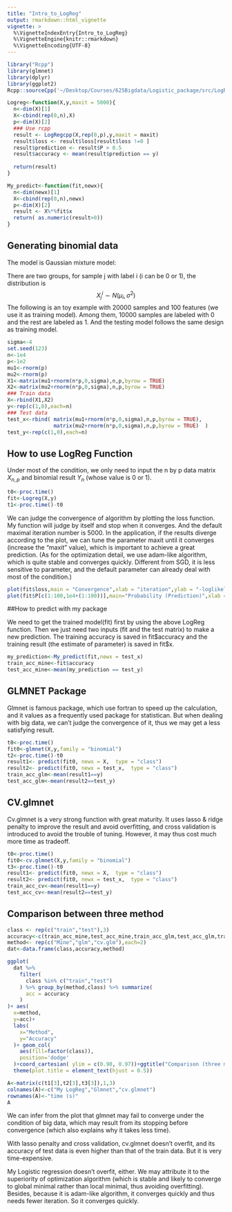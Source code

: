 ```yaml
---
title: "Intro_to_LogReg"
output: rmarkdown::html_vignette
vignette: >
  %\VignetteIndexEntry{Intro_to_LogReg}
  %\VignetteEngine{knitr::rmarkdown}
  %\VignetteEncoding{UTF-8}
---
```


```r
library("Rcpp")
library(glmnet)
library(dplyr)
library(ggplot2)
Rcpp::sourceCpp('~/Desktop/Courses/625Bigdata/Logistic_package/src/LogRegCpp.cpp')

Logreg<-function(X,y,maxit = 5000){
  n<-dim(X)[1]
  X<-cbind(rep(0,n),X)
  p<-dim(X)[2]
  ### Use rcpp
  result <- LogRegcpp(X,rep(0,p),y,maxit = maxit)
  result$loss <- result$loss[result$loss !=0 ]
  result$prediction <- result$P > 0.5
  result$accuracy <- mean(result$prediction == y)
  
  return(result)
}

My_predict<-function(fit,newx){
  n<-dim(newx)[1]
  X<-cbind(rep(0,n),newx)
  p<-dim(X)[2]
  result <- X%*%fit$x
  return( as.numeric(result>0))
}

```


## Generating binomial data
The model is Gaussian mixture model:

There are two groups, for sample j with label i (i can be 0 or 1), the distribution is 
$$X_j^i \sim N(\mu_i,\sigma^2)$$ 
The following is an toy example with 20000 samples and 100 features (we use it as training model). Among them, 10000 samples are labeled with 0 and the rest are labeled as 1. And the testing model follows the same design as training model.


```r

sigma<-4
set.seed(123)
n<-1e4
p<-1e2
mu1<-rnorm(p)
mu2<-rnorm(p)
X1<-matrix(mu1+rnorm(n*p,0,sigma),n,p,byrow = TRUE)
X2<-matrix(mu2+rnorm(n*p,0,sigma),n,p,byrow = TRUE)
### Train data
X<-rbind(X1,X2)
y<-rep(c(1,0),each=n)
### Test data
test_x<-rbind( matrix(mu1+rnorm(n*p,0,sigma),n,p,byrow = TRUE), 
               matrix(mu2+rnorm(n*p,0,sigma),n,p,byrow = TRUE)  )
test_y<-rep(c(1,0),each=n)

```


## How to use LogReg Function
Under most of the condition, we only need to input the n by p data matrix $X_{n,p}$ and binomial result $Y_n$ (whose value is 0 or 1). 



```r
t0<-proc.time()
fit<-Logreg(X,y)
t1<-proc.time()-t0

```

We can judge the convergence of algorithm by plotting the loss function. My function will judge by itself and stop when it converges. And the default maximal iteration number is 5000. In the application, if the results diverge according to the plot, we can tune the parameter maxit until it converges (increase the "maxit" value), which is important to achieve a great prediction. (As for the optimization detail, we use adam-like algorithm, which is quite stable and converges quickly. Different from SGD, it is less sensitive to parameter, and the default parameter can already deal with most of the condition.)

```r
plot(fit$loss,main = "Convergence",xlab = "iteration",ylab = "-loglikelihood")
plot(fit$P[c(1:100,1e4+(1:100))],main="Probability (Prediction)",xlab = "sample number",ylab = "probability of group 1")
```



##How to predict with my package

We need to get the trained model(fit) first by using the above LogReg function. Then we just need two inputs (fit and the test matrix) to make a new prediction. The training accuracy is saved in fit\$accuracy and the training result (the estimate of parameter) is saved in fit\$x.

```r
my_prediction<-My_predict(fit,newx = test_x)
train_acc_mine<-fit$accuracy
test_acc_mine<-mean(my_prediction == test_y)
```


## GLMNET Package
Glmnet is famous package, which use fortran to speed up the calculation, and it values as a frequently used package for statistican. But when dealing with big data, we can't judge the convergence of it, thus we may get a less satisfying result.

```r
t0<-proc.time()
fit0<-glmnet(X,y,family = "binomial")
t2<-proc.time()-t0
result1<- predict(fit0, newx = X,  type = "class")
result2<- predict(fit0, newx = test_x,  type = "class")
train_acc_glm<-mean(result1==y)
test_acc_glm<-mean(result2==test_y)

```


## CV.glmnet

Cv.glmnet is a very strong function with great maturity. It uses lasso & ridge penalty to improve the result and avoid overfitting, and cross validation is introduced to avoid the trouble of tuning. However, it may thus cost much more time as tradeoff.

```r
t0<-proc.time()
fit0<-cv.glmnet(X,y,family = "binomial")
t3<-proc.time()-t0
result1<- predict(fit0, newx = X,  type = "class")
result2<- predict(fit0, newx = test_x,  type = "class")
train_acc_cv<-mean(result1==y)
test_acc_cv<-mean(result2==test_y)

```


## Comparison between three method
```r

class <- rep(c("train","test"),3)
accuracy<-c(train_acc_mine,test_acc_mine,train_acc_glm,test_acc_glm,train_acc_cv,test_acc_cv)
method<- rep(c("Mine","glm","cv.glm"),each=2)
dat<-data.frame(class,accuracy,method)

ggplot(
  dat %>%
    filter(
      class %in% c("train","test")
    ) %>% group_by(method,class) %>% summarize(
      acc = accuracy
    )
)+ aes(
  x=method,
  y=acc)+
  labs(
    x="Method",
    y="Accuracy"
  )+ geom_col(
    aes(fill=factor(class)),
    position='dodge'
  )+coord_cartesian( ylim = c(0.90, 0.97))+ggtitle("Comparison (three models)") +
  theme(plot.title = element_text(hjust = 0.5))

A<-matrix(c(t1[3],t2[3],t3[3]),1,3)
colnames(A)<-c("My LogReg","Glmnet","cv.glmnet")
rownames(A)<-"time (s)"
A
```


We can infer from the plot that glmnet may fail to converge under the condition of big data, which may result from its stopping before convergence (which also explains why it takes less time).

With lasso penalty and cross validation, cv.glmnet doesn't overfit, and its accuracy of test data is even higher than that of the train data. But it is very time-expensive.

My Logistic regression doesn't overfit, either. We may attribute it to the superiority of optimization algorithm (which is stable and likely to converge to global minimal rather than local minimal, thus avoiding overfitting). Besides, because it is adam-like algorithm, it converges quickly and thus needs fewer iteration. So it converges quickly.

